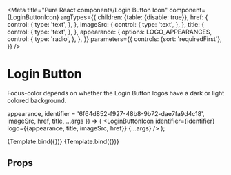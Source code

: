 

<Meta
  title="Pure React components/Login Button Icon"
  component={LoginButtonIcon}
  argTypes={{
    children: {table: {disable: true}},
    href: {
      control: {
        type: 'text',
      },
    },
    imageSrc: {
      control: {
        type: 'text',
      },
    },
    title: {
      control: {
        type: 'text',
      },
    },
    appearance: {
      options: LOGO_APPEARANCES,
      control: {
        type: 'radio',
      },
    },
  }}
  parameters={{
    controls: {sort: 'requiredFirst'},
  }}
/>

# Login Button

Focus-color depends on whether the Login Button logos have a dark or light colored background.

  appearance,
  identifier = '6f64d852-f927-48b8-9b72-dae7fa9d4c18',
  imageSrc,
  href,
  title,
  ...args
}) => (
  <LoginButtonIcon identifier={identifier} logo={{appearance, title, imageSrc, href}} {...args} />
);

<Canvas>
  <Story
    name="Dark"
    args={{
      appearance: 'dark',
      title: 'Login with DigiD',
      imageSrc: './digid.png',
      href: 'https://example.com/login',
    }}
  >
    {Template.bind({})}
  </Story>
  <Story
    name="Light"
    args={{
      appearance: 'light',
      title: 'Login with eHerkenning',
      imageSrc: './eherkenning.png',
      href: 'https://example.com/login',
    }}
  >
    {Template.bind({})}
  </Story>
</Canvas>

## Props

<Props of={LoginButtonIcon} />
